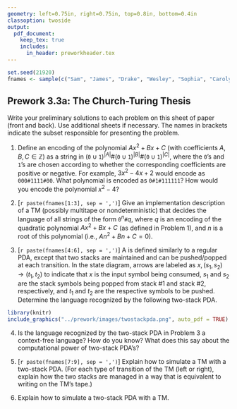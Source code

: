 ```yaml
---
geometry: left=0.75in, right=0.75in, top=0.8in, bottom=0.4in
classoption: twoside
output: 
  pdf_document:
    keep_tex: true
    includes:
      in_header: preworkheader.tex
---
```


```r
set.seed(21920)
fnames <- sample(c("Sam", "James", "Drake", "Wesley", "Sophia", "Carolyn", "Trevor", "Tristan", "Ryley"))
```

## Prework 3.3a: The Church-Turing Thesis

Write your preliminary solutions to each problem on this sheet of paper (front and back). Use additional sheets if necessary. The names in brackets indicate the subset responsible for presenting the problem.

1. Define an encoding of the polynomial $Ax^2 +Bx +C$ (with coefficients $A, B, C \in \mathbb{Z}$) as a string in $(\mathtt{0}\cup \mathtt{1})^{|A|}\#(\mathtt{0}\cup \mathtt{1})^{|B|}\#(\mathtt{0}\cup \mathtt{1})^{|C|}$, where the $\mathtt{0}$’s and $\mathtt{1}$’s are chosen according to whether the corresponding coefficients are positive or negative. For example, $3x^2 - 4x + 2$ would encode as $\mathtt{000\#1111\#00}$. What polynomial is encoded as $\mathtt{0\#1\#111111}$? How would you encode the polynomial $x^2-4$?

2. [`r paste(fnames[1:3], sep = ',')`]   Give an implementation description of a TM (possibly multitape or nondeterministic) that decides the language of all strings of the form $\mathtt{0}^n\mathtt{\#}q$, where $q$ is an encoding of the quadratic polynomial $Ax^2 + Bx + C$ (as defined in Problem 1), and $n$ is a root of this polynomial (i.e., $An^2 + Bn + C = 0$).

3. [`r paste(fnames[4:6], sep = ',')`] A \textit{two-stack pushdown automaton} is defined similarly to a regular PDA, except that two stacks are maintained and can be pushed/popped at each transition. In the state diagram, arrows are labeled as $x, (s_1, s_2) \rightarrow (t_1 , t_2)$ to indicate that $x$ is the input symbol being consumed, $s_1$ and $s_2$ are the stack symbols being popped from stack \#1 and stack \#2, respectively, and $t_1$ and $t_2$ are the respective symbols to be pushed. Determine the language recognized by the following two-stack PDA. 
```r
library(knitr)
include_graphics("../prework/images/twostackpda.png", auto_pdf = TRUE)
```

4. Is the language recognized by the two-stack PDA in Problem 3 a context-free language? How do you know? What does this say about the computational power of two-stack PDA’s? 

5. [`r paste(fnames[7:9], sep = ',')`]   Explain how to simulate a TM with a two-stack PDA. (For each type of transition of the TM (left or right), explain how the two stacks are managed in a way that is equivalent to writing on the TM's tape.)

6. Explain how to simulate a two-stack PDA with a TM.

\medskip
\mbox{}\xrfill[2pt]{1pt}\textsc{\small begin your solutions below this line}\xrfill[2pt]{1pt}\mbox{}

    